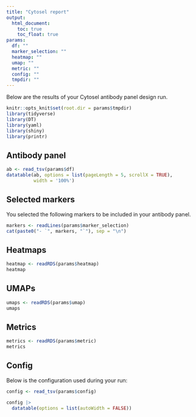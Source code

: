 ```yaml
---
title: "Cytosel report"
output: 
  html_document:
    toc: true
    toc_float: true
params:
  df: ""
  marker_selection: ""
  heatmap: ""
  umap: ""
  metric: ""
  config: ""
  tmpdir: ""
---
```


<style>
.main-container {
    max-width: 940px;
    margin-right: auto;
}
</style>

Below are the results of your Cytosel antibody panel design run.

```r
knitr::opts_knit$set(root.dir = params$tmpdir)
library(tidyverse)
library(DT)
library(yaml)
library(shiny)
library(printr)
```

## Antibody panel

```r
ab <- read_tsv(params$df)
datatable(ab, options = list(pageLength = 5, scrollX = TRUE),
          width = '100%')
```

## Selected markers

You selected the following markers to be included in your antibody panel.

```r
markers <- readLines(params$marker_selection)
cat(paste0("- `", markers, "`"), sep = "\n")
```

## Heatmaps

```r
heatmap <- readRDS(params$heatmap)
heatmap
```

## UMAPs

```r
umaps <- readRDS(params$umap)
umaps
```

## Metrics

```r
metrics <- readRDS(params$metric)
metrics
```

## Config

Below is the configuration used during your run:

```r
config <- read_tsv(params$config)

config |> 
  datatable(options = list(autoWidth = FALSE))
```
